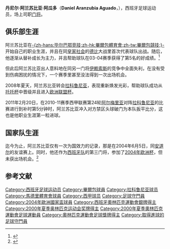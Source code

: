 {{noteTA
|T=zh-hans:丹尼尔·阿兰苏比亚; zh-hk:丹尼爾·艾蘭蘇比亞; zh-hant:丹尼爾·阿蘭蘇比亞; 
|G1=足球
|G2=laliga
|1=zh-hans:阿兰苏比亚; zh-hk:艾蘭蘇比亞; zh-hant:阿蘭蘇比亞;
}}
{{Football player infobox
| playername = 阿兰苏比亚
| image = [[File:Daniel_Aranzubia.jpg|200px]]
| fullname = Daniel Aranzubia Aguado
| nickname = 
| dateofbirth = {{birth date and age|1979|9|18}}
| cityofbirth = [[洛格罗尼奥|洛格罗尼奥]]
| countryofbirth = [[西班牙|西班牙]]
| height = {{height|m=1.84}}
| currentclub = 自由球員
| clubnumber = 
| position = [[门将|门将]]
| youthyears = 1993–1994<br/>1994–1997
| youthclubs = Loyola<br/>[[毕尔巴鄂竞技|-{zh-hans:毕尔巴鄂竞技;zh-hk:畢爾包體育會;zh-tw:畢爾包競技;}-]]
| years = 1996–1997<br/>1997–1998<br/>1998–2000<br/>2001–2008<br/>2008–2013<br/>2013–2014
| clubs = [[畢爾包體育會B隊|毕尔巴鄂B队]]<br/> [[毕尔巴鄂C队|毕尔巴鄂C队]]<br/> [[畢爾包體育會B隊|毕尔巴鄂B队]]<br/> [[毕尔巴鄂竞技|-{zh-hans:毕尔巴鄂竞技;zh-hk:畢爾包體育會;zh-tw:畢爾包競技;}-]]<br/> [[拉科鲁尼亚足球俱乐部|拉科鲁尼亚]]<br/>[[马德里竞技俱乐部|馬德里竞技]]
| caps(goals) = {{0|00}}5 (0)<br/>{{0}}31 (0)<br/>{{0}}65 (0)<br/>162 (0)<br/>178 (1)<br/>{{0|00}}1 (0)
| nationalyears = 1998–1999<br>1999–2001<br>2000<br>2004
| nationalteam = [[西班牙_U20|西班牙 U20]]<br>[[西班牙21歲以下國家足球隊|西班牙U21]]<br>[[西班牙21歲以下國家足球隊|西班牙 U23]]<br>[[西班牙国家足球队|西班牙]]
| nationalcaps(goals) = {{0|00}}9 (0)<br>{{0}}17 (0)<br>{{0|00}}6 (0)<br>{{0|00}}1 (0)
| pcupdate = 2013年6月1日
}}

{{spanish name 2|Aranzubia|Aguado}}
'''丹尼尔·阿兰苏比亚·阿瓜多'''（'''Daniel Aranzubia Aguado'''，{{bd|1979年|9月18日|catidx=Aranzubia, Daniel}}），西班牙足球运动员，场上司职[[门将|门将]]。

==俱乐部生涯==
阿兰苏比亚在[[毕尔巴鄂竞技|-{zh-hans:毕尔巴鄂竞技;zh-hk:畢爾包體育會;zh-tw:畢爾包競技;}-]]开始自己的职业生涯，并且在同[[皇家社会足球俱乐部|皇家社会]]的[[同城德比|德比]]大战里首次代表球队出战。随后，他逐渐从替补成长为主力，并且帮助球队在03-04赛季获得了第5名的好成绩。<ref>{{Cite web |url=http://www.uefa.com/footballeurope/news/kind=2/newsid=172117.html |title=Aranzubia puts pen to paper |accessdate=2009-07-22 |archive-date=2009-08-04 |archive-url=https://web.archive.org/web/20090804052013/http://www.uefa.com/footballeurope/news/kind=2/newsid=172117.html |dead-url=no }}</ref>

但此后阿兰苏比亚出人意料地在同另一门将[[戈尔卡·伊赖索斯|伊赖索斯]]的竞争中全面失利，在没有受到伤病困扰的情况下，一个赛季里甚至没法得到一次出场机会。

2008年夏天，阿兰苏比亚转会[[拉科鲁尼亚足球俱乐部|拉科鲁尼亚]]，表现重新焕发光彩，帮助球队成功从[[欧洲足联国际托托杯|托托杯]]中晋级并且进入[[欧洲联盟杯|欧洲联盟杯]]。

2011年2月20日，在2010-11赛季西甲联赛第24轮[[阿尔梅里亚足球俱乐部|阿尔梅里亚]]对阵[[拉科鲁尼亚足球俱乐部|拉科鲁尼亚]]的比赛进行到补时第5分钟时，阿兰苏比亚冲入对方禁区头球破门为本队扳平比分，这也是他职业生涯第一粒进球。

==国家队生涯==
迄今为止，阿兰苏比亚仅有一次为国效力的记录，那是在2004年6月5日，同[[安道尔国家足球队|安道尔]]的友谊赛上。同时，他还作为[[西班牙国家足球队|西班牙队]]的第三门将，参加了[[2004年欧洲足球锦标赛|2004年欧洲杯]]，但未获出场机会。<ref>{{Cite web |url=http://www.uefa.com/news/kind=1/newsid=181041.html |title=Sáez selects Spain squad |accessdate=2009-07-22 |archive-date=2009-08-04 |archive-url=https://web.archive.org/web/20090804045923/http://www.uefa.com/news/kind=1/newsid=181041.html |dead-url=no }}</ref>

==参考文献==
<references/>

{{2004年歐洲足球錦標賽西班牙參賽名單}}

{{DEFAULTSORT:Aranzubia, Daniel}}
[[Category:西班牙足球运动员|Category:西班牙足球运动员]]
[[Category:畢爾包球員|Category:畢爾包球員]]
[[Category:拉科鲁尼亚球员|Category:拉科鲁尼亚球员]]
[[Category:馬德里體育會球員|Category:馬德里體育會球員]]
[[Category:西甲球员|Category:西甲球员]]
[[Category:足球守門員|Category:足球守門員]]
[[Category:2004年歐洲國家盃球員|Category:2004年歐洲國家盃球員]]
[[Category:西班牙奧林匹克運動會銀牌得主|Category:西班牙奧林匹克運動會銀牌得主]]
[[Category:2000年夏季奥林匹克运动会奖牌得主|Category:2000年夏季奥林匹克运动会奖牌得主]]
[[Category:2000年夏季奧林匹克運動會足球運動員|Category:2000年夏季奧林匹克運動會足球運動員]]
[[Category:奧林匹克運動會足球獎牌得主|Category:奧林匹克運動會足球獎牌得主]]
[[Category:取得進球的足球守門員|Category:取得進球的足球守門員]]
